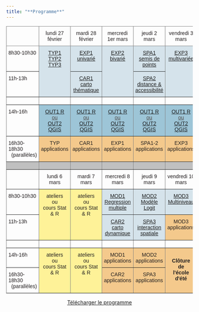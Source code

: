 ```yaml
---
title: "**Programme**"
---
```


```{=html}
<style type="text/css">
.tg  {border-collapse:collapse;
    border-spacing:0;}
.tg td{border-color:black;
    border-style:solid;
    border-width:1px;
    font-family:Arial, sans-serif;
    font-size:14px;
    overflow:hidden;
    padding:10px 5px;
    word-break:normal;}
.tg th{border-color:black;
    border-style:solid;
    border-width:1px;
    font-family:Arial, sans-serif;
    font-size:14px;
    font-weight:normal;
    overflow:hidden;
    padding:10px 5px;
    word-break:normal;}
.tg .tg-bghx{background-color:#FEF298;
    border-color:inherit;color:#231F20;
    text-align:center;
    vertical-align:top}
.tg .tg-fj14{background-color:#D5E3EB;
    border-color:inherit;
    color:#524B48;
    text-align:center;
    text-decoration:underline;
    vertical-align:top}
.tg .tg-llyw{background-color:#c0c0c0;
    border-color:inherit;
    text-align:left;
    vertical-align:top}
.tg .tg-cbcc{background-color:#9DC5D7;
    border-color:inherit;
    color:#524B48;
    text-align:center;
    text-decoration:underline;
    vertical-align:top}
.tg .tg-0pky{border-color:inherit;
    text-align:left;
    vertical-align:top}
.tg .tg-8mk8{border-color:inherit;
    color:#231F20;
    text-align:center;
    vertical-align:top}
.tg .tg-u8h6{border-color:inherit;
    color:#231F20;
    text-align:left;
    vertical-align:top}
.tg .tg-bypi{background-color:#F4C98C;
    border-color:inherit;
    color:#231F20;
    text-align:center;
    vertical-align:top}
</style>

<table class="tg">
<thead>
  <tr>
    <th class="tg-0pky"> </th>
    <th class="tg-8mk8">lundi 27 février</th>
    <th class="tg-8mk8">mardi 28 février</th>
    <th class="tg-8mk8">mercredi 1er mars</th>
    <th class="tg-8mk8">jeudi 2 mars</th>
    <th class="tg-8mk8">vendredi 3 mars</th>
  </tr>
</thead>
<tbody>
  <tr>
    <td class="tg-u8h6">8h30-10h30</td>
    <td class="tg-fj14" rowspan="2"><a href="https://ee2023.netlify.app/modules/typ1_enq.html" target="_blank" rel="noopener noreferrer">TYP1</a><br>
    <a href="https://ee2023.netlify.app/modules/typ2_rec.html" target="_blank" rel="noopener noreferrer">TYP2</a><br>
    <a href="https://ee2023.netlify.app/modules/typ3_ig.html" target="_blank" rel="noopener noreferrer"> TYP3</a>
    </td>
    
    <td class="tg-fj14"><a href="https://ee2023.netlify.app/modules/exp1_uni.html" target="_blank" rel="noopener noreferrer">EXP1<br>univarié</a>
    </td>
    
    <td class="tg-fj14" rowspan="2"><a href="https://ee2023.netlify.app/modules/exp2_biv.html" target="_blank" rel="noopener noreferrer"> EXP2 <br> bivarié</a></td>
    
    <td class="tg-fj14"><a href="https://ee2023.netlify.app/modules/spa1_sem.html" target="_blank" rel="noopener noreferrer">SPA1<br>semis de points</a></td>
    
    <td class="tg-fj14" rowspan="2"><a href="https://ee2023.netlify.app/modules/exp3_mul.html" target="_blank" rel="noopener noreferrer"> EXP3<br>multivariée</a></td>
  </tr>
  
  <tr>
    <td class="tg-u8h6">11h-13h</td>
    
    <td class="tg-fj14"><a href="https://ee2023.netlify.app/modules/cart1-2_the.html" target="_blank" rel="noopener noreferrer">CAR1<br>carto thématique</a></td>
    
    <td class="tg-fj14"><a href="https://ee2023.netlify.app/modules/spa2_dis.html" target="_blank" rel="noopener noreferrer">SPA2<br>distance &amp; accessibilité</a></td>
  </tr>
  
  <tr>
    <td class="tg-0pky"> </td>
    <td class="tg-0pky"> </td>
    <td class="tg-0pky"> </td>
    <td class="tg-0pky"> </td>
    <td class="tg-0pky"> </td>
    <td class="tg-0pky"> </td>
  </tr>
  
  <tr>
    <td class="tg-u8h6">14h-16h</td>
    
    <td class="tg-cbcc"><a href="https://ee2023.netlify.app/modules/out1_r.html" target="_blank" rel="noopener noreferrer">OUT1 R</a><br>ou<br><a href="https://ee2023.netlify.app/modules/out2_qgis.html" target="_blank" rel="noopener noreferrer">OUT2 QGIS</a></td>
    
    <td class="tg-cbcc"><a href="https://ee2023.netlify.app/modules/out1_r.html" target="_blank" rel="noopener noreferrer">OUT1 R</a><br>ou<br><a href="https://ee2023.netlify.app/modules/out2_qgis.html" target="_blank" rel="noopener noreferrer">OUT2 QGIS</a></td>
    
    <td class="tg-cbcc"><a href="https://ee2023.netlify.app/modules/out1_r.html" target="_blank" rel="noopener noreferrer">OUT1 R</a><br>ou<br><a href="https://ee2023.netlify.app/modules/out2_qgis.html" target="_blank" rel="noopener noreferrer">OUT2 QGIS</a></td>
    
    <td class="tg-cbcc"><a href="https://ee2023.netlify.app/modules/out1_r.html" target="_blank" rel="noopener noreferrer">OUT1 R</a><br>ou<br><a href="https://ee2023.netlify.app/modules/out2_qgis.html" target="_blank" rel="noopener noreferrer">OUT2 QGIS</a></td>
    
    <td class="tg-cbcc"><a href="https://ee2023.netlify.app/modules/out1_r.html" target="_blank" rel="noopener noreferrer">OUT1 R</a><br>ou<br><a href="https://ee2023.netlify.app/modules/out2_qgis.html" target="_blank" rel="noopener noreferrer">OUT2 QGIS</a></td>
    
  </tr>
  
  <tr>
    <td class="tg-u8h6">16h30-18h30<br>&nbsp;&nbsp;(parallèles)</td>
    <td class="tg-bypi">TYP<br>applications</td>
    <td class="tg-bypi">CAR1<br>applications</td>
    <td class="tg-bypi">EXP1<br>applications</td>
    <td class="tg-bypi">SPA1-2<br>applications</td>
    <td class="tg-bypi">EXP3<br>applications</td>
  </tr>
  <tr>
    <td class="tg-llyw"></td>
    <td class="tg-llyw"></td>
    <td class="tg-llyw"></td>
    <td class="tg-llyw"></td>
    <td class="tg-llyw"></td>
    <td class="tg-llyw"></td>
  </tr>
  <tr>
    <td class="tg-0pky"> </td>
    <td class="tg-8mk8">lundi 6 mars</td>
    <td class="tg-8mk8">mardi 7 mars</td>
    <td class="tg-8mk8">mercredi 8 mars</td>
    <td class="tg-8mk8">jeudi 9 mars</td>
    <td class="tg-8mk8">vendredi 10 mars</td>
  </tr>
  <tr>
    <td class="tg-u8h6">8h30-10h30</td>
    
    <td class="tg-bghx" rowspan="2">ateliers<br>ou<br>cours Stat &amp; R</td>
    
    <td class="tg-bghx" rowspan="2">ateliers<br>ou<br>cours Stat &amp; R</td>
    
    <td class="tg-fj14"><a href="https://ee2023.netlify.app/modules/mod1_quanti.html" target="_blank" rel="noopener noreferrer">MOD1<br>Regression multiple</a></td>
    
    <td class="tg-fj14"><a href="https://ee2023.netlify.app/modules/mod2_quali.html" target="_blank" rel="noopener noreferrer">MOD2<br>Modèle Logit</a></td>
    
    <td class="tg-fj14"><a href="https://ee2023.netlify.app/modules/mod3_multiniv.html" target="_blank" rel="noopener noreferrer">MOD3<br>Multiniveau</a></td>
  </tr>
  
  <tr>
    <td class="tg-u8h6">11h-13h</td>
    
    <td class="tg-fj14"><a href="https://ee2023.netlify.app/modules/cart3_dyn.html" target="_blank" rel="noopener noreferrer">CAR2<br>carto dynamique</a></td>
    
    <td class="tg-fj14"><a href="https://ee2023.netlify.app/modules/spa3_int.html" target="_blank" rel="noopener noreferrer">SPA3<br>interaction spatiale</a></td>
    
    <td class="tg-bypi">MOD3<br>applications</td>
  </tr>
  
  <tr>
    <td class="tg-0pky"> </td>
    <td class="tg-0pky"> </td>
    <td class="tg-0pky"> </td>
    <td class="tg-0pky"> </td>
    <td class="tg-0pky"> </td>
    <td class="tg-0pky"> </td>
  </tr>
  <tr>
    <td class="tg-u8h6">14h-16h</td>
    <td class="tg-bghx" rowspan="2">ateliers<br>ou<br>cours Stat &amp; R</td>
    <td class="tg-bghx" rowspan="2">ateliers<br>ou<br>cours Stat &amp; R</td>
    <td class="tg-bypi">MOD1<br>applications</td>
    <td class="tg-bypi">MOD2<br>applications</td>
    <td class="tg-bypi" rowspan="2"><br><b>Clôture <br> de <br> l'école d'été</b> <br><i class="bi bi-trophy-fill"></i></td>
  </tr>
  <tr>
    <td class="tg-u8h6">16h30-18h30<br>&nbsp;&nbsp;(parallèles)</td>
    <td class="tg-bypi">CAR2<br>applications</td>
    <td class="tg-bypi">SPA3<br>applications</td>

  </tr>
</tbody>
</table>
```
<center><a href="img/programme.pdf" class="btn btn-info" role="button" aria-disabled="true" target="_blank"> <i class="bi bi-cloud-arrow-down"> </i> Télécharger le programme </a></center>
